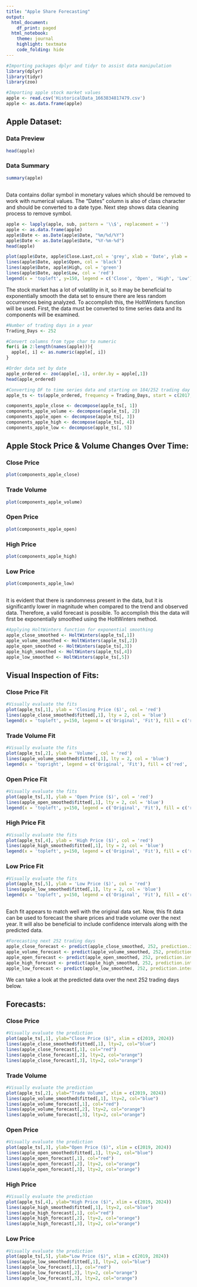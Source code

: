```yaml
---
title: "Apple Share Forecasting"
output:
  html_document:
    df_print: paged
  html_notebook:
    theme: journal
    highlight: textmate
    code_folding: hide
---
```


```r
#Importing packages dplyr and tidyr to assist data manipulation
library(dplyr)
library(tidyr)
library(zoo)

#Importing apple stock market values
apple <- read.csv('HistoricalData_1663834817479.csv')
apple <- as.data.frame(apple)
```

## Apple Dataset: {.tabset}

### Data Preview

```r
head(apple)
```

### Data Summary

```r
summary(apple)
```

## 

Data contains dollar symbol in monetary values which should be removed to work with numerical values. The "Dates" column is also of class character and should be converted to a date type. Next step shows data cleaning process to remove symbol.

```r
apple <- lapply(apple, sub, pattern = '\\$', replacement = '')
apple <- as.data.frame(apple)
apple$Date <- as.Date(apple$Date, "%m/%d/%Y")
apple$Date <- as.Date(apple$Date, "%Y-%m-%d")
head(apple)
```

```r
plot(apple$Date, apple$Close.Last,col = 'grey', xlab = 'Date', ylab = 'Price/Share($)')
lines(apple$Date, apple$Open, col = 'black')
lines(apple$Date, apple$High, col = 'green')
lines(apple$Date, apple$Low, col = 'red')
legend(x = 'topleft', y=150, legend = c('Close', 'Open', 'High', 'Low'), fill = c('grey', 'black', 'green', 'red'))
```

The stock market has a lot of volatility in it, so it may be beneficial to exponentially smooth the data set to ensure there are less random occurrences being analyzed. To accomplish this, the HoltWinters function will be used. First, the data must be converted to time series data and its components will be examined. 

```r
#Number of trading days in a year
Trading_Days <- 252

#Convert columns from type char to numeric
for(i in 2:length(names(apple))){
  apple[, i] <- as.numeric(apple[, i])
}

#Order data set by date
apple_ordered <- zoo(apple[,-1], order.by = apple[,1])
head(apple_ordered)

#Converting DF to time series data and starting on 184/252 trading day in 2017 
apple_ts <- ts(apple_ordered, frequency = Trading_Days, start = c(2017, 184))

components_apple_close <- decompose(apple_ts[, 1])
components_apple_volume <- decompose(apple_ts[, 2])
components_apple_open <- decompose(apple_ts[, 3])
components_apple_high <- decompose(apple_ts[, 4])
components_apple_low <- decompose(apple_ts[, 5])
```
## Apple Stock Price & Volume Changes Over Time: {.tabset}

### Close Price
```r
plot(components_apple_close)
```

### Trade Volume
```r
plot(components_apple_volume)
```


### Open Price
```r
plot(components_apple_open)
```

### High Price
```r
plot(components_apple_high)
```

### Low Price
```r
plot(components_apple_low)
```

##

It is evident that there is randomness present in the data, but it is significantly lower in magnitude when compared to the trend and observed data. Therefore, a valid forecast is possible. To accomplish this the data will first be exponentially smoothed using the HoltWinters method.

```r
#Applying HoltWinters function for exponential smoothing
apple_close_smoothed <- HoltWinters(apple_ts[,1])
apple_volume_smoothed <- HoltWinters(apple_ts[,2])
apple_open_smoothed <- HoltWinters(apple_ts[,3])
apple_high_smoothed <- HoltWinters(apple_ts[,4])
apple_low_smoothed <- HoltWinters(apple_ts[,5])
```
## Visual Inspection of Fits: {.tabset}

### Close Price Fit
```r
#Visually evaluate the fits
plot(apple_ts[,1], ylab = 'Closing Price ($)', col = 'red')
lines(apple_close_smoothed$fitted[,1], lty = 2, col = 'blue')
legend(x = 'topleft', y=150, legend = c('Original', 'Fit'), fill = c('red', 'blue'))
```

### Trade Volume Fit
```r
#Visually evaluate the fits
plot(apple_ts[,2], ylab = 'Volume', col = 'red')
lines(apple_volume_smoothed$fitted[,1], lty = 2, col = 'blue')
legend(x = 'topright', legend = c('Original', 'Fit'), fill = c('red', 'blue'))
```

### Open Price Fit
```r
#Visually evaluate the fits
plot(apple_ts[,3], ylab = 'Open Price ($)', col = 'red')
lines(apple_open_smoothed$fitted[,1], lty = 2, col = 'blue')
legend(x = 'topleft', y=150, legend = c('Original', 'Fit'), fill = c('red', 'blue'))
```

### High Price Fit
```r
#Visually evaluate the fits
plot(apple_ts[,4], ylab = 'High Price ($)', col = 'red')
lines(apple_high_smoothed$fitted[,1], lty = 2, col = 'blue')
legend(x = 'topleft', y=150, legend = c('Original', 'Fit'), fill = c('red', 'blue'))
```

### Low Price Fit
```r
#Visually evaluate the fits
plot(apple_ts[,5], ylab = 'Low Price ($)', col = 'red')
lines(apple_low_smoothed$fitted[,1], lty = 2, col = 'blue')
legend(x = 'topleft', y=150, legend = c('Original', 'Fit'), fill = c('red', 'blue'))
```
##

Each fit appears to match well with the original data set. Now, this fit data can be used to forecast the share prices and trade volume over the next year. It will also be beneficial to include confidence intervals along with the predicted data.

```r
#Forecasting next 252 trading days
apple_close_forecast <- predict(apple_close_smoothed, 252, prediction.interval = TRUE, level=0.95)
apple_volume_forecast <- predict(apple_volume_smoothed, 252, prediction.interval = TRUE, level=0.95)
apple_open_forecast <- predict(apple_open_smoothed, 252, prediction.interval = TRUE, level=0.95)
apple_high_forecast <- predict(apple_high_smoothed, 252, prediction.interval = TRUE, level=0.95)
apple_low_forecast <- predict(apple_low_smoothed, 252, prediction.interval = TRUE, level=0.95)
```

We can take a look at the predicted data over the next 252 trading days below.

## Forecasts: {.tabset}


### Close Price
```r
#Visually evaluate the prediction
plot(apple_ts[,1], ylab="Close Price ($)", xlim = c(2019, 2024))
lines(apple_close_smoothed$fitted[,1], lty=2, col="blue")
lines(apple_close_forecast[,1], col="red")
lines(apple_close_forecast[,2], lty=2, col="orange")
lines(apple_close_forecast[,3], lty=2, col="orange")
```

### Trade Volume
```r
#Visually evaluate the prediction
plot(apple_ts[,2], ylab="Trade Volume", xlim = c(2019, 2024))
lines(apple_volume_smoothed$fitted[,1], lty=2, col="blue")
lines(apple_volume_forecast[,1], col="red")
lines(apple_volume_forecast[,2], lty=2, col="orange")
lines(apple_volume_forecast[,3], lty=2, col="orange")
```

### Open Price
```r
#Visually evaluate the prediction
plot(apple_ts[,3], ylab="Open Price ($)", xlim = c(2019, 2024))
lines(apple_open_smoothed$fitted[,1], lty=2, col="blue")
lines(apple_open_forecast[,1], col="red")
lines(apple_open_forecast[,2], lty=2, col="orange")
lines(apple_open_forecast[,3], lty=2, col="orange")
```

### High Price
```r
#Visually evaluate the prediction
plot(apple_ts[,4], ylab="High Price ($)", xlim = c(2019, 2024))
lines(apple_high_smoothed$fitted[,1], lty=2, col="blue")
lines(apple_high_forecast[,1], col="red")
lines(apple_high_forecast[,2], lty=2, col="orange")
lines(apple_high_forecast[,3], lty=2, col="orange")
```

### Low Price
```r
#Visually evaluate the prediction
plot(apple_ts[,5], ylab="Low Price ($)", xlim = c(2019, 2024))
lines(apple_low_smoothed$fitted[,1], lty=2, col="blue")
lines(apple_low_forecast[,1], col="red")
lines(apple_low_forecast[,2], lty=2, col="orange")
lines(apple_low_forecast[,3], lty=2, col="orange")
```
##

